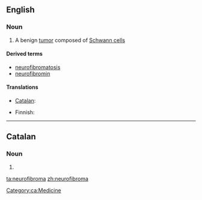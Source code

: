 ==English==
{{wikipedia}}

===Noun===
{{en-noun|pl2=neurofibromata}}

# {{medicine}} A benign [[tumor]] composed of [[Schwann cell]]s

====Derived terms====
* [[neurofibromatosis]]
* [[neurofibromin]]

====Translations====
{{trans-top|benign tumor composed of Schwann cells}}
* [[Catalan]]: {{t-|ca|neurofibroma|m}}
{{trans-mid}}
* Finnish: {{t-|fi|neurofibrooma}}
{{trans-bottom}}

----

==Catalan==

===Noun===
{{ca-noun|m}}

# {{l|en|neurofibroma}}

[[Category:ca:Medicine]]

[[ta:neurofibroma]]
[[zh:neurofibroma]]